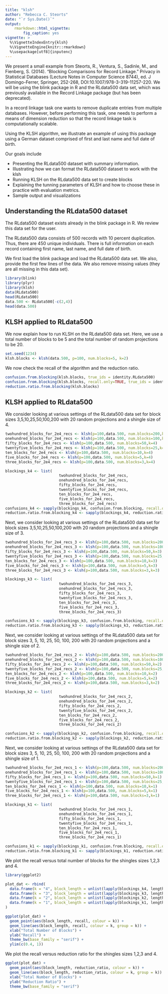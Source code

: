 ```yaml
---
title: "klsh"
author: "Rebecca C. Steorts"
date: "`r Sys.Date()`"
output: 
    rmarkdown::html_vignette:
        fig_caption: yes
vignette: >
  %\VignetteIndexEntry{klsh}
  %\VignetteEngine{knitr::rmarkdown}
  %\usepackage[utf8]{inputenc}
---
```

We present a small example from Steorts, R., Ventura, S., Sadinle, M., and Fienberg, S. (2014). "Blocking Comparisons for Record Linkage." Privacy in Statistical Databases (Lecture Notes in Computer Science 8744), ed. J Domingo-Ferrer, Springer, 252-268, DOI:10.1007/978-3-319-11257-220. We will be using the blink package in R and the RLdata500 data set, which was previously available in the Record Linkage package (but has been deprecated).

In a record linkage task one wants to remove duplicate 
entries from multiple databases. However, before performing this task, one needs to perform a means of dimension reduction so that the record linkage task is computationally scalable. 
 
Using the KLSH algorithm, we illustrate an example of using this package using a German dataset comprised of first and last name and full date of birth. 

Our goals include

- Presenting the RLdata500 dataset with summary information.
- Illustrating how we can format the RLdata500 dataset to work with the klsh
- Running KLSH on the RLdata500 data set to create blocks
- Explaining the tunning parameters of KLSH and how to choose these in practice with evaluation metrics.
- Sample output and visualizations 

## Understanding the RLdata500 dataset

The RLdata500 dataset exists already in the blink package in R. We review this data set for the user. 

The RLdata500 data consists of 500 records with 10 percent duplication. Thus, there are 450 unique individuals. There is full information on each record containing first name, last name, and full date of birth. 

We first load the blink package and load the RLdata500 data set. We also, provide the first few lines of the data. We also remove missing values (they are all missing in this data set). 

```r
library(blink)
library(plyr)
library(klsh)
data(RLdata500)
head(RLdata500)
data.500 <- RLdata500[-c(2,4)]
head(data.500)
```

## KLSH applied to RLdata500

We now explain how to run KLSH on the RLdata500 data set. Here, we use a total number of blocks to be 5 and the total number of random projections to be 20. 

```r
set.seed(1234)
klsh.blocks <- klsh(data.500, p=100, num.blocks=5, k=2)
```

We now check the recall of the algorithm and the reduction ratio. 

```r
confusion.from.blocking(klsh.blocks, true_ids = identity.RLdata500)
confusion.from.blocking(klsh.blocks, recall.only=TRUE, true_ids = identity.RLdata500)
reduction.ratio.from.blocking(klsh.blocks)
```

## KLSH applied to RLdata500

We consider looking at various settings of the RLdata500 data set for block sizes 3,5,10,25,50,100,200 with 20 random projections and a shingle size of 4.

```r
twohundred_blocks_for_2e4_recs <- klsh(p=100,data.500, num.blocks=200,k=4)
onehundred_blocks_for_2e4_recs <- klsh(p=100,data.500, num.blocks=100,k=4)
fifty_blocks_for_2e4_recs <- klsh(p=100,data.500, num.blocks=50,k=4)
twentyfive_blocks_for_2e4_recs <- klsh(p=100,data.500, num.blocks=25,k=4)
ten_blocks_for_2e4_recs <- klsh(p=100,data.500, num.blocks=10,k=4)
five_blocks_for_2e4_recs <- klsh(p=100,data.500, num.blocks=5,k=4)
three_blocks_for_2e4_recs <- klsh(p=100,data.500, num.blocks=3,k=4)

blockings_k4 <- list(
						twohundred_blocks_for_2e4_recs,
						onehundred_blocks_for_2e4_recs,
						fifty_blocks_for_2e4_recs,
						twentyfive_blocks_for_2e4_recs,
						ten_blocks_for_2e4_recs,
						five_blocks_for_2e4_recs,
						three_blocks_for_2e4_recs)
confusions_k4 <- sapply(blockings_k4, confusion.from.blocking, recall.only=TRUE, true_ids = identity.RLdata500)	
reduction.ratio.from.blocking_k4 <- sapply(blockings_k4, reduction.ratio.from.blocking)
```

Next, we consider looking at various settings of the RLdata500 data set for block sizes 3,5,10,25,50,100,200 with 20 random projections and a shingle size of 3.

```r
twohundred_blocks_for_2e4_recs_3 <- klsh(p=100,data.500, num.blocks=200,k=3)
onehundred_blocks_for_2e4_recs_3 <- klsh(p=100,data.500, num.blocks=100,k=3)
fifty_blocks_for_2e4_recs_3 <- klsh(p=100,data.500, num.blocks=50,k=3)
twentyfive_blocks_for_2e4_recs_3 <- klsh(p=100,data.500, num.blocks=25,k=3)
ten_blocks_for_2e4_recs_3 <- klsh(p=100,data.500, num.blocks=10,k=3)
five_blocks_for_2e4_recs_3 <- klsh(p=100,data.500, num.blocks=5,k=3)
three_blocks_for_2e4_recs_3 <- klsh(p=100,data.500, num.blocks=3,k=3)

blockings_k3 <- list(
						twohundred_blocks_for_2e4_recs_3,
						onehundred_blocks_for_2e4_recs_3,
						fifty_blocks_for_2e4_recs_3,
						twentyfive_blocks_for_2e4_recs_3,
						ten_blocks_for_2e4_recs_3,
						five_blocks_for_2e4_recs_3,
						three_blocks_for_2e4_recs_3)

confusions_k3 <- sapply(blockings_k3, confusion.from.blocking, recall.only=TRUE, true_ids = identity.RLdata500)
reduction.ratio.from.blocking_k3 <- sapply(blockings_k3, reduction.ratio.from.blocking)
```

Next, we consider looking at various settings of the RLdata500 data set for block sizes 3, 5, 10, 25, 50, 100, 200 with 20 random projections and a shingle size of 2.

```r
twohundred_blocks_for_2e4_recs_2 <- klsh(p=100,data.500, num.blocks=200,k=2)
onehundred_blocks_for_2e4_recs_2 <- klsh(p=100,data.500, num.blocks=100,k=2)
fifty_blocks_for_2e4_recs_2 <- klsh(p=100,data.500, num.blocks=50,k=2)
twentyfive_blocks_for_2e4_recs_2 <- klsh(p=100,data.500, num.blocks=25,k=2)
ten_blocks_for_2e4_recs_2 <- klsh(p=100,data.500, num.blocks=10,k=2)
five_blocks_for_2e4_recs_2 <- klsh(p=100,data.500, num.blocks=5,k=2)
three_blocks_for_2e4_recs_2 <- klsh(p=100,data.500, num.blocks=3,k=2)

blockings_k2 <- list(
						twohundred_blocks_for_2e4_recs_2,
						onehundred_blocks_for_2e4_recs_2,
						fifty_blocks_for_2e4_recs_2,
						twentyfive_blocks_for_2e4_recs_2,
						ten_blocks_for_2e4_recs_2,
						five_blocks_for_2e4_recs_2,
						three_blocks_for_2e4_recs_2)	

confusions_k2 <- sapply(blockings_k2, confusion.from.blocking, recall.only=TRUE, true_ids = identity.RLdata500)
reduction.ratio.from.blocking_k2 <- sapply(blockings_k2, reduction.ratio.from.blocking)
```

Next, we consider looking at various settings of the RLdata500 data set for block sizes 3, 5, 10, 25, 50, 100, 200 with 20 random projections and a shingle size of 1.

```r
twohundred_blocks_for_2e4_recs_1 <- klsh(p=100,data.500, num.blocks=200,k=1)
onehundred_blocks_for_2e4_recs_1 <- klsh(p=100,data.500, num.blocks=100,k=1)
fifty_blocks_for_2e4_recs_1 <- klsh(p=100,data.500, num.blocks=50,k=1)
twentyfive_blocks_for_2e4_recs_1 <- klsh(p=100,data.500, num.blocks=25,k=1)
ten_blocks_for_2e4_recs_1 <- klsh(p=100,data.500, num.blocks=10,k=1)
five_blocks_for_2e4_recs_1 <- klsh(p=100,data.500, num.blocks=5,k=1)
three_blocks_for_2e4_recs_1 <- klsh(p=100,data.500, num.blocks=3,k=1)

blockings_k1 <- list(
						twohundred_blocks_for_2e4_recs_1,
						onehundred_blocks_for_2e4_recs_1,
						fifty_blocks_for_2e4_recs_1,
						twentyfive_blocks_for_2e4_recs_1,
						ten_blocks_for_2e4_recs_1,
						five_blocks_for_2e4_recs_1,
						three_blocks_for_2e4_recs_1)

confusions_k1 <- sapply(blockings_k1, confusion.from.blocking, recall.only=TRUE, true_ids = identity.RLdata500)
reduction.ratio.from.blocking_k1 <- sapply(blockings_k1, reduction.ratio.from.blocking)
```

We plot the recall versus total number of blocks for the shingles sizes 1,2,3 and 4. 

```r
library(ggplot2)

plot_dat <- rbind(
  data.frame(k = "4", block_length = unlist(lapply(blockings_k4, length)), recall = confusions_k4, reduction_ratio = reduction.ratio.from.blocking_k4),
  data.frame(k = "3", block_length = unlist(lapply(blockings_k3, length)), recall = confusions_k3, reduction_ratio = reduction.ratio.from.blocking_k3),
  data.frame(k = "2", block_length = unlist(lapply(blockings_k2, length)), recall = confusions_k2, reduction_ratio = reduction.ratio.from.blocking_k2),
  data.frame(k = "1", block_length = unlist(lapply(blockings_k1, length)), recall = confusions_k1, reduction_ratio = reduction.ratio.from.blocking_k1)
)

ggplot(plot_dat) +
  geom_point(aes(block_length, recall, colour = k)) +
  geom_line(aes(block_length, recall, colour = k, group = k)) +
  xlab("Total Number of Blocks") +
  ylab("Recall") +
  theme_bw(base_family = "serif") +
  ylim(c(0.4, 1))
```

We plot the recall versus reduction ratio for the shingles sizes 1,2,3 and 4.

```r
ggplot(plot_dat) +
  geom_point(aes(block_length, reduction_ratio, colour = k)) +
  geom_line(aes(block_length, reduction_ratio, colour = k, group = k)) +
  xlab("Total Number of Blocks") +
  ylab("Reduction Ratio") +
  theme_bw(base_family = "serif")
```


